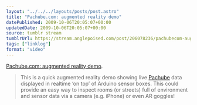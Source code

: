 ```yaml
---
layout: "../../../layouts/posts/post.astro"
title: "Pachube.com: augmented reality demo"
datePublished: 2009-10-06T20:05:07+00:00
updatedDate: 2009-10-06T20:05:07+00:00
source: tumblr stream
tumblrUrl: https://stream.anglepoised.com/post/206078236/pachubecom-augmented-reality-demo-this-is-a
tags: ["linklog"]
format: "video"
---
```



<YouTube id="https://www.youtube.com/watch?v=sxr8oaRUq6k" />

[Pachube.com: augmented reality demo][1].

> This is a quick augmented reality demo showing live [Pachube][2] data displayed in realtime &lsquo;on top&rsquo; of Arduino sensor boxes. This could provide an easy way to inspect rooms (or streets) full of environment and sensor data via a camera (e.g. iPhone) or even AR goggles!

[1]: https://www.youtube.com/watch?v=sxr8oaRUq6k
[2]: http://www.pachube.com/

